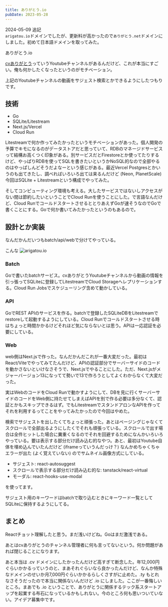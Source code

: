 ```yaml
---
title: ありがとう.io
pubDate: 2023-05-28
---
```


2024-05-09 追記  
`arigatou.io`ドメインでしたが、更新料が高かったので`ありがとう.net`ドメインにしました。初めて日本語ドメインを取ってみた。

ありがとう.io

[cvありがとう](https://www.youtube.com/@cv3395)っていうYoutubeチャンネルがあるんだけど、これが本当にすごい。俺も何かしたくなったというのがモチベーション。

上記のYoutubeチャンネルの動画をサジェスト検索とかできるようにしたつもりです。

## 技術
- Go
- SQLite/Litestream
- Next.js/Vercel
- Cloud Run

Litestreamで何か作ってみたかったというモチベーションがあった。個人開発の予算でキモになるのがデータストアだと思っていて、RDBのマネージドサービスって結構お高くつく印象がある。別サービスだとFirestoreとか使ってたりするけど、やっぱりRDBを使ってSQLを書きたいというかNoSQL的なので全部やるのはやっぱしんどそうだよなーという感じがある。最近Vercel Postgresとかいうのも出てきたし、調べればいろいろ出ては来るんだけど (Neon, PlanetScale) 今回はSQLite + Litestreamという構成でやってみた。

そしてコンピューティング環境も考える。大したサービスではないしアクセスがない間は節約したいということでCloud Runを使うことにした。で言語なんだけど、Cloud RunでコールドスタートさせるととりあえずGoが速そうなのでGoで書くことにする。Goで何か書いてみたかったというのもあるので。

## 設計とか実装
なんだかんだいつもbatch/api/webで分けてやっている。

こんな
![arigatou.io](/posts/arigatou-io/arigatou-io.svg)

### Batch
Goで書いたbatchサービス。cvありがとうYoutubeチャンネルから動画の情報を引っ張ってSQLiteに登録してLitestreamでCloud Storageへレプリケーションする。Cloud Run Jobsでスケジューリング含めて動かしている。

### API
GoでREST APIのサービスを作る。batchで登録したSQLiteDBをLitestreamでrestoreして起動するようにしている。Cloud Runでコールドスタートさせる時はちょっと時間かかるけどそれほど気にならないとは思う。APIは一応認証を必要にしている。

### Web
web側はNext.jsで作った。なんだかんだこれが一番大変だった。最初はReact/Viteでやってみてたんだけど、APIの認証部分でサーバーサイドのコードを動かさないといけなさそうで、Next.jsでやることにした。ただ、Next.jsがメジャーバージョン13になってて勢いで13で作ろうとしてよくわからなくて大変だった。

実はWebのコードをCloud Runで動かすようにして、DBを見に行くサーバーサイドのコードをWeb側に持たせてしまえばAPIを別で作る必要は多分なくて、認証とかもスキップできるはず。でもLitestreamでスタンドアロンなAPIを作ってそれを利用するってことをやってみたかったので今回はやめた。

検索でサジェストを出したくてちょっと頑張った。あとはページングじゃなくてスクロールで全部出るようにしたくでそれも頑張っている。スクロールで出す場合は全件ヒットした場合に糞重くなるのでそれを回避するためになんかいろいろやっている。要は表示する部分だけ読み込む的なやつ。あと、最初はYoutube自体を埋め込んでいたんだけど (iframeっていうんだっけ？) なんかめちゃくちゃエラーが出た (よく覚えていない) のでサムネイル画像方式にしている。

- サジェスト: react-autosuggest
- スクロールで表示する部分だけ読み込む的な: tanstack/react-virtual
- モーダル: react-hooks-use-modal

を使ってます。

サジェスト用のキーワードはbatchで取り込むときにキーワード一覧としてSQLiteに保持するようにしてる。

## まとめ
Reactチョット理解したと思う。まだ浅いけどね。Goはまだ激浅である。

あとはcvありがとうのチャンネル管理者に何も言ってないという。何か問題があれば閉じることになります。

あと本当は .cv ドメインにしたかったんだけど高すぎて断念した。年12,000円ぐらいかかるっていうのと、まあそれぐらいなら良かったんだけど、なんか特殊なドメインのせいか月7,000円ぐらいかかるらしくさすがに止めた。.ty もとれなさそうだったので本当に関係ないんだけど .io にしました。ここが一番悔しいところ。まあでも .io ということで、ありがとうに関係するテック系スタートアップを起業する布石になっているかもしれない。今のところ何も思いついていない。アイデア募集中です。